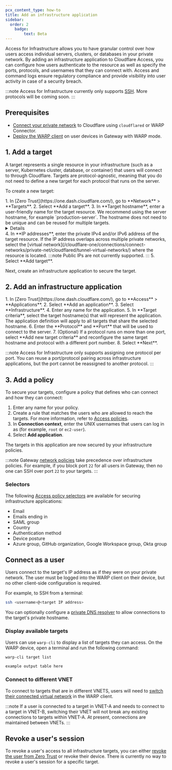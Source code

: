 ```yaml
---
pcx_content_type: how-to
title: Add an infrastructure application
sidebar:
  order: 2
	badge:
		text: Beta
---
```



Access for Infrastructure allows you to have granular control over how users access individual servers, clusters, or databases in your private network. By adding an infrastructure application to Cloudflare Access, you can configure how users authenticate to the resource as well as specify the ports, protocols, and usernames that they can connect with. Access and command logs ensure regulatory compliance and provide visibility into user activity in case of a security breach.

:::note
Access for Infrastructure currently only supports [SSH](/cloudflare-one/connections/connect-networks/use-cases/ssh/ssh-infrastructure-access/). More protocols will be coming soon.
:::

## Prerequisites

- [Connect your private network](/cloudflare-one/connections/connect-networks/private-net/) to Cloudflare using `cloudflared` or WARP Connector.
- [Deploy the WARP client](/cloudflare-one/connections/connect-devices/warp/deployment/) on user devices in Gateway with WARP mode.

## 1. Add a target

A target represents a single resource in your infrastructure (such as a server, Kubernetes cluster, database, or container) that users will connect to through Cloudflare. Targets are protocol-agnostic, meaning that you do not need to define a new target for each protocol that runs on the server.

To create a new target:

<Tabs>
<TabItem label="Dashboard">
1. In [Zero Trust](https://one.dash.cloudflare.com/), go to **Network** > **Targets**.
2. Select **Add a target**.
3. In **Target hostname**, enter a user-friendly name for the target resource. We recommend using the server hostname, for example `production-server`. The hostname does not need to be unique and can be reused for multiple targets.
	<Details header="Format restrictions">
			- Case insensitive
			- Contain no more than 255 characters
			- Contain only alphanumeric characters, `-`, or `.` (no spaces allowed)
			- Start and end with an alphanumeric character
	</Details>
4. In **IP addresses**, enter the private IPv4 and/or IPv6 address of the target resource. If the IP address overlaps across multiple private networks, select the [virtual network](/cloudflare-one/connections/connect-networks/private-net/cloudflared/tunnel-virtual-networks/) where the resource is located.
:::note
Public IPs are not currently supported.
:::
5. Select **Add target**.
</TabItem>
<TabItem label="API">

</TabItem>
</Tabs>

Next, create an infrastructure application to secure the target.

## 2. Add an infrastructure application

<Tabs>
<TabItem label="Dashboard">
1. In [Zero Trust](https://one.dash.cloudflare.com/), go to **Access** > **Applications**.
2. Select **Add an application**.
3. Select **Infrastructure**.
4. Enter any name for the application.
5. In **Target criteria**, select the target hostname(s) that will represent the application. The application definition will apply to all targets that share the selected hostname.
6. Enter the **Protocol** and **Port** that will be used to connect to the server.
7. (Optional) If a protocol runs on more than one port, select **Add new target criteria** and reconfigure the same target hostname and protocol with a different port number.
8. Select **Next**.
</TabItem>
<TabItem label="API">

</TabItem>
</Tabs>

:::note
Access for Infrastructure only supports assigning one protocol per port. You can reuse a port/protocol pairing across infrastructure applications, but the port cannot be reassigned to another protocol.
:::

## 3. Add a policy

To secure your targets, configure a policy that defines who can connect and how they can connect:

1. Enter any name for your policy.
2. Create a rule that matches the users who are allowed to reach the targets. For more information, refer to  [Access policies](/cloudflare-one/policies/access/).
3. In **Connection context**, enter the UNIX usernames that users can log in as (for example, `root` or `ec2-user`).
4. Select **Add application**.

The targets in this application are now secured by your infrastructure policies.

:::note
Gateway [network policies](/cloudflare-one/policies/gateway/network-policies/) take precedence over infrastructure policies. For example, if you block port `22` for all users in Gateway, then no one can SSH over port `22` to your targets.
:::

### Selectors

The following [Access policy selectors](/cloudflare-one/policies/access/#selectors) are available for securing infrastructure applications:
- Email
- Emails ending in
- SAML group
- Country
- Authentication method
- Device posture
- Azure group, GitHub organization, Google Workspace group, Okta group

## Connect as a user

Users connect to the target's IP address as if they were on your private network. The user must be logged into the WARP client on their device, but no other client-side configuration is required.

For example, to SSH from a terminal:

```sh
ssh <username>@<target IP address>
```

You can optionally configure a [private DNS resolver](/cloudflare-one/policies/gateway/resolver-policies/) to allow connections to the target's private hostname.

### Display available targets

Users can use  `warp-cli` to display a list of targets they can access. On the WARP device, open a terminal and run the following command:

```sh
warp-cli target list
```

```sh output
example output table here
```

### Connect to different VNET

To connect to targets that are in different VNETS, users will need to [switch their connected virtual network](/cloudflare-one/connections/connect-networks/private-net/cloudflared/tunnel-virtual-networks/#connect-to-a-virtual-network) in the WARP client.

:::note
If a user is connected to a target in VNET-A and needs to connect to a target in VNET-B, switching their VNET will not break any existing connections to targets within VNET-A. At present, connections are maintained between VNETs.
:::


## Revoke a user's session

To revoke a user's access to all infrastructure targets, you can either [revoke the user from Zero Trust](/cloudflare-one/identity/users/session-management/#per-user) or revoke their device. There is currently no way to revoke a user's session for a specific target.

